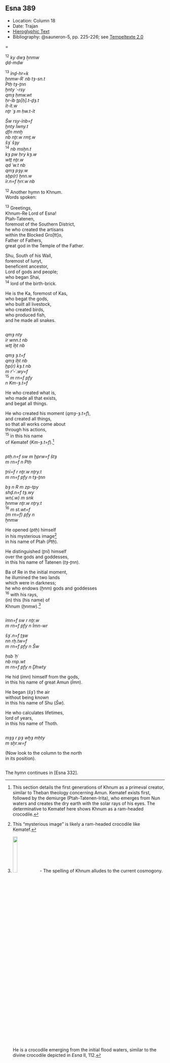 ## Esna 389 {-}  
  
<style>  
  
  .col2 {  
    columns: 2 320px;         /* number of columns and width in pixels*/  
    -webkit-columns: 2 320px; /* chrome, safari */  
    -moz-columns: 2 320px;    /* firefox */  
    -webkit-column-break-inside: avoid;  
    -page-break-inside: avoid;  
    -break-inside: avoid;  
  }  
  
</style>  

- Location: Column 18
- Date: Trajan
- [Hieroglyphic Text](https://www.ifao.egnet.net/uploads/publications/enligne/Temples-Esna003.pdf#page=416){target="_blank"}
- Bibliography: @sauneron-5, pp. 225-226; see [Tempeltexte 2.0](http://www.tempeltexte.uni-tuebingen.de/portal/#/text-detail/1414){target="_blank"}

=<div class="col2">  

^12^ *ky dwȝ ẖnmw*  
*ḏd-mdw*  
   
^13^ *ỉnḏ-hr=k*  
*ẖnmw-Rʿ nb tȝ-sn.t*  
*Ptḥ tȝ-ṯnn*  
*ḫnty ʿ-rsy*  
*qmȝ ḥmw.wt*  
*ḥr-ỉb ṯp[ḥ].t-ḏȝ.t*  
*ỉt-ỉt.w*  
*nṯr ʿȝ m ḥw.t-ỉt*  
   
*Šw rsy-ỉnb=f*  
*ḫnty Ỉwny.t*  
*ḏfn mnḫ *  
*nb nṯr.w rmṯ.w*  
*šȝʿ šȝy*  
^14^ *nb msḫn.t *  
*kȝ pw ḥry kȝ.w*  
*wtṯ nṯr.w*  
*qd ʿw.t nb*  
*qmȝ pȝy.w*  
*sḫp(r) ḫnn.w*  
*ỉr.n=f ḥrr.w nb*  
   
^12^ Another hymn to Khnum.  
Words spoken:  
  
^13^ Greetings,  
Khnum-Re Lord of Esna!  
Ptah-Tatenen,  
foremost of the Southern District,  
he who created the artisans  
within the Blocked Gro[tt]o,  
Father of Fathers,  
great god in the Temple of the Father.  
  
Shu, South of his Wall,  
foremost of Iunyt,  
beneficent ancestor,  
Lord of gods and people;  
who began Shai,  
^14^ lord of the birth-brick.  
  
He is the Ka, foremost of Kas,  
who begat the gods,  
who built all livestock,  
who created birds,  
who produced fish,  
and he made all snakes.

</div>

<div class="col2">

*qmȝ nty*  
*ỉr wnn.t nb*  
*wtṯ ỉḫt nb*  
   
*qmȝ ȝ.t=f *  
*qmȝ ỉḫt nb*  
*ḫp(r) kȝ.t nb *  
*m r'-ʿ.wy=f*  
^15^ *m rn=f pfy *  
*n Km-ȝ.t=f*  
  
He who created what is,  
who made all that exists,  
and begat all things.  
  
He who created his moment (*qmȝ-ȝ.t=f*),  
and created all things,  
so that all works come about  
through his actions,  
^15^ in this his name  
of Kematef (*Km-ȝ.t=f*).[^fn-389-1]    
  
</div>

<div class="col2">  

*ptḥ.n=f sw m ḫprw=f štȝ*  
*m rn=f n Ptḥ*  
   
*ṯnỉ=f r nṯr.w nṯry.t*  
*m rn=f pfy n tȝ-ṯnn*  
   
*bȝ n R m zp-tpy*  
*shḏ.n=f tȝ.wy*  
*wn(.w) m snk*  
*ẖnmw nṯr.w nṯry.t*  
^16^ *m st.wt=f*  
*(m rn=f) pfy n *  
*ẖnmw*  
  
He opened (*ptḥ*) himself  
in his mysterious image[^fn-389-2]  
in his name of Ptah (*Ptḥ*).   
  
He distinguished (*ṯnỉ*) himself   
over the gods and goddesses,  
in this his name of Tatenen (*tȝ-ṯnn*).  
  
Ba of Re in the initial moment,  
he illumined the two lands  
which were in darkness;  
he who endows (*ẖnm*) gods and goddesses    
^16^ with his rays,  
(in) this (his name) of   
Khnum (*ẖnmw*).[^fn-389-3]   

</div>

<div class="col2"> 

*ỉmn=f sw r nṯr.w*  
*m rn=f pfy n Ỉmn-wr*  
   
*šȝʿ.n=f ṯȝw*  
*nn rḫ.tw=f*  
*m rn=f pfy n Šw*  
   
*ḥsb ʿḥʿ*  
*nb rnp.wt*  
*m rn=f pfy n Ḏhwty *  
  
He hid (*ỉmn*) himself from the gods,  
in this his name of great Amun (*Ỉmn*).  
  
He began (*šȝʿ*) the air  
without being known  
in this his name of Shu (*Šw*).  
  
He who calculates lifetimes,  
lord of years,  
in this his name of Thoth.  

</div>

[^fn-389-1]: This section details the first generations of Khnum as a primeval creator, similar to Theban theology concerning Amun. Kematef exists first, followed by the demiurge (Ptah-Tatenen-Irita), who emerges from Nun waters and creates the dry earth with the solar rays of his eyes. The determinative to Kematef here shows Khnum as a ram-headed crocodile.
[^fn-389-2]: This "mysterious image" is likely a ram-headed crocodile like Kematef.
[^fn-389-3]: ![](./images/389_16.png){width=17%} - The spelling of Khnum alludes to the current cosmogony. He is a crocodile emerging from the initial flood waters, similar to the divine crocodile depicted in *Esna* II, 112.

<div class="col2">

*mȝȝ r pȝ wḫȝ mḥty*  
*m sḫr.w=f*  
  
(Now look to the column to the north  
in its position).    

</div>

The hymn continues in [Esna 332].